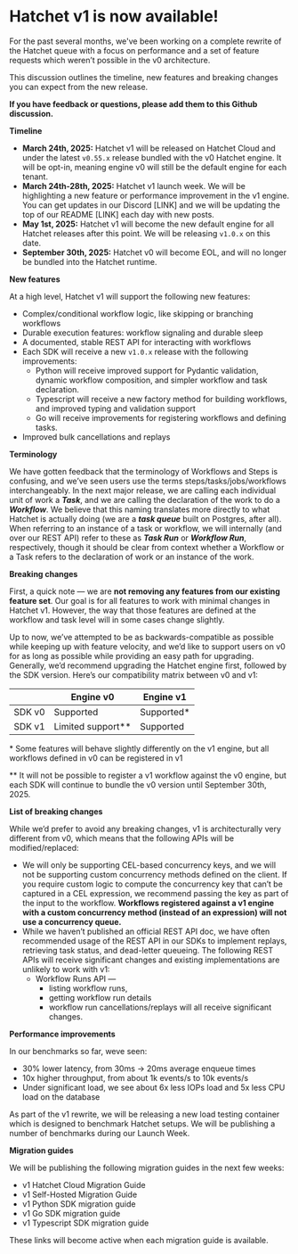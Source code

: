 # Hatchet v1 is now available!

For the past several months, we've been working on a complete rewrite of the Hatchet queue with a focus on performance and a set of feature requests which weren’t possible in the v0 architecture.

This discussion outlines the timeline, new features and breaking changes you can expect from the new release.

**If you have feedback or questions, please add them to this Github discussion.**

**Timeline**

- **March 24th, 2025:** Hatchet v1 will be released on Hatchet Cloud and under the latest `v0.55.x` release bundled with the v0 Hatchet engine. It will be opt-in, meaning engine v0 will still be the default engine for each tenant.
- **March 24th-28th, 2025:** Hatchet v1 launch week. We will be highlighting a new feature or performance improvement in the v1 engine. You can get updates in our Discord [LINK] and we will be updating the top of our README [LINK] each day with new posts.
- **May 1st, 2025:** Hatchet v1 will become the new default engine for all Hatchet releases after this point. We will be releasing `v1.0.x` on this date.
- **September 30th, 2025:** Hatchet v0 will become EOL, and will no longer be bundled into the Hatchet runtime.

**New features**

At a high level, Hatchet v1 will support the following new features:

- Complex/conditional workflow logic, like skipping or branching workflows
- Durable execution features: workflow signaling and durable sleep
- A documented, stable REST API for interacting with workflows
- Each SDK will receive a new `v1.0.x` release with the following improvements:
  - Python will receive improved support for Pydantic validation, dynamic workflow composition, and simpler workflow and task declaration.
  - Typescript will receive a new factory method for building workflows, and improved typing and validation support
  - Go will receive improvements for registering workflows and defining tasks.
- Improved bulk cancellations and replays

**Terminology**

We have gotten feedback that the terminology of Workflows and Steps is confusing, and we’ve seen users use the terms steps/tasks/jobs/workflows interchangeably. In the next major release, we are calling each individual unit of work a **_Task_**, and we are calling the declaration of the work to do a **_Workflow_**. We believe that this naming translates more directly to what Hatchet is actually doing (we are a **_task queue_** built on Postgres, after all). When referring to an instance of a task or workflow, we will internally (and over our REST API) refer to these as **_Task Run_** or **_Workflow Run_**, respectively, though it should be clear from context whether a Workflow or a Task refers to the declaration of work or an instance of the work.

**Breaking changes**

First, a quick note — we are **not removing any features from our existing feature set**. Our goal is for all features to work with minimal changes in Hatchet v1. However, the way that those features are defined at the workflow and task level will in some cases change slightly.

Up to now, we’ve attempted to be as backwards-compatible as possible while keeping up with feature velocity, and we’d like to support users on v0 for as long as possible while providing an easy path for upgrading. Generally, we’d recommend upgrading the Hatchet engine first, followed by the SDK version. Here’s our compatibility matrix between v0 and v1:

|        | Engine v0           | Engine v1   |
| ------ | ------------------- | ----------- |
| SDK v0 | Supported           | Supported\* |
| SDK v1 | Limited support\*\* | Supported   |

\* Some features will behave slightly differently on the v1 engine, but all workflows defined in v0 can be registered in v1

\*\* It will not be possible to register a v1 workflow against the v0 engine, but each SDK will continue to bundle the v0 version until September 30th, 2025.

**List of breaking changes**

While we’d prefer to avoid any breaking changes, v1 is architecturally very different from v0, which means that the following APIs will be modified/replaced:

- We will only be supporting CEL-based concurrency keys, and we will not be supporting custom concurrency methods defined on the client. If you require custom logic to compute the concurrency key that can’t be captured in a CEL expression, we recommend passing the key as part of the input to the workflow. **Workflows registered against a v1 engine with a custom concurrency method (instead of an expression) will not use a concurrency queue.**
- While we haven’t published an official REST API doc, we have often recommended usage of the REST API in our SDKs to implement replays, retrieving task status, and dead-letter queueing. The following REST APIs will receive significant changes and existing implementations are unlikely to work with v1:
  - Workflow Runs API —
    - listing workflow runs,
    - getting workflow run details
    - workflow run cancellations/replays will all receive significant changes.

**Performance improvements**

In our benchmarks so far, weve seen:

- 30% lower latency, from 30ms → 20ms average enqueue times
- 10x higher throughput, from about 1k events/s to 10k events/s
- Under significant load, we see about 6x less IOPs load and 5x less CPU load on the database

As part of the v1 rewrite, we will be releasing a new load testing container which is designed to benchmark Hatchet setups. We will be publishing a number of benchmarks during our Launch Week.

**Migration guides**

We will be publishing the following migration guides in the next few weeks:

- v1 Hatchet Cloud Migration Guide
- v1 Self-Hosted Migration Guide
- v1 Python SDK migration guide
- v1 Go SDK migration guide
- v1 Typescript SDK migration guide

These links will become active when each migration guide is available.
